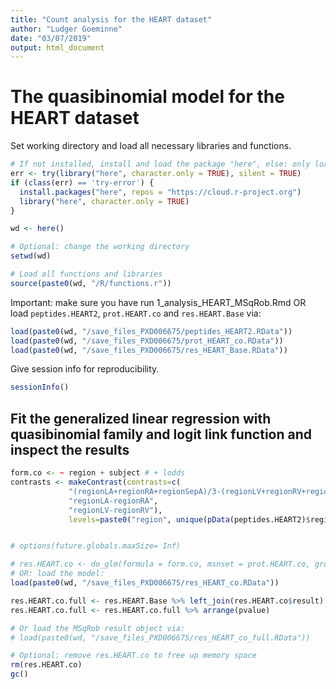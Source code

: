 ```yaml
---
title: "Count analysis for the HEART dataset"
author: "Ludger Goeminne"
date: "03/07/2019"
output: html_document
---
```


# The quasibinomial model for the HEART dataset

Set working directory and load all necessary libraries and functions.

```r
# If not installed, install and load the package "here", else: only load the package.
err <- try(library("here", character.only = TRUE), silent = TRUE)
if (class(err) == 'try-error') {
  install.packages("here", repos = "https://cloud.r-project.org")
  library("here", character.only = TRUE)
}

wd <- here()

# Optional: change the working directory
setwd(wd)

# Load all functions and libraries
source(paste0(wd, "/R/functions.r"))
```

Important: make sure you have run 1_analysis_HEART_MSqRob.Rmd OR load `peptides.HEART2`, `prot.HEART.co` and `res.HEART.Base` via:

```r
load(paste0(wd, "/save_files_PXD006675/peptides_HEART2.RData"))
load(paste0(wd, "/save_files_PXD006675/prot_HEART_co.RData"))
load(paste0(wd, "/save_files_PXD006675/res_HEART_Base.RData"))
```

Give session info for reproducibility.

```r
sessionInfo()
```

## Fit the generalized linear regression with quasibinomial family and logit link function and inspect the results

```r
form.co <- ~ region + subject # + lodds
contrasts <- makeContrast(contrasts=c(
             "(regionLA+regionRA+regionSepA)/3-(regionLV+regionRV+regionSepV)/3",
             "regionLA-regionRA",
             "regionLV-regionRV"),
             levels=paste0("region", unique(pData(peptides.HEART2)$region)))


# options(future.globals.maxSize= Inf)

# res.HEART.co <- do_glm(formula = form.co, msnset = prot.HEART.co, group_var = gene.name, contrasts = contrasts, contFun = "contEst") ## 22 min.
# OR: load the model:
load(paste0(wd, "/save_files_PXD006675/res_HEART_co.RData"))

res.HEART.co.full <- res.HEART.Base %>% left_join(res.HEART.co$result)
res.HEART.co.full <- res.HEART.co.full %>% arrange(pvalue)

# Or load the MSqRob result object via:
# load(paste0(wd, "/save_files_PXD006675/res_HEART_co_full.RData"))

# Optional: remove res.HEART.co to free up memory space
rm(res.HEART.co)
gc()
```
